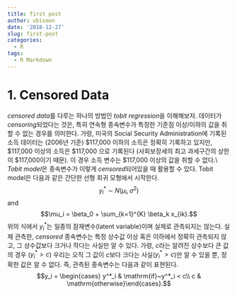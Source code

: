 ```yaml
---
title: first post
author: ubisoon
date: '2018-12-27'
slug: first-post
categories:
  - R
tags:
  - R Markdown
---
```


# 1. Censored Data
*censored data*를 다루는 하나의 방법인 *tobit regression*을 이해해보자. 데이터가 *censoring*되었다는 것은, 특히 연속형 종속변수가 특정한 기준점 이상/이하의 값을 취할 수 없는 경우를 의미한다. 가령, 미국의 Social Security Administration에 기록된 소득 데이터는 (2006년 기준) \$117,000 이하의 소득은 정확히 기록하고 있지만, \$117,000 이상의 소득은 \$117,000 으로 기록된다 (사회보장세의 최고 과세구간의 상한이 \$117,000이기 때문). 이 경우 소득 변수는 \$117,000 이상의 값을 취할 수 없다.\\
*Tobit model*은 종속변수가 이렇게 *censored*되어있을 때 활용할 수 있다. Tobit model은 다음과 같은 간단한 선형 회귀 모형에서 시작한다.
$$y_i^* ~\sim~ N(\mu_i,\sigma^2)$$
and 
$$\mu_i = \beta_0 + \sum_{k=1}^{K} \beta_k x_{ik}.$$
위의 식에서 $y_i^*$는 일종의 잠재변수(latent variable)이며 실제로 관측되지는 않는다. 실제 관측한, *censored* 종속변수는 특정 상수값 이상 혹은 이하에서 정확히 관측되지 않고, 그 상수값보다 크거나 작다는 사실만 알 수 있다. 가령, $c$라는 알려진 상수보다 큰 값의 경우 ($y^*_i > c$) 우리는 오직 그 값이 $c$보다 크다는 사실($y^*_i > c$)만 알 수 있을 뿐, 정확한 값은 알 수 없다. 즉, 관측된 종속변수는 다음과 같이 표현된다.
$$y_i = \begin{cases}  y^*_i & \mathrm{if}~y^*_i < c\\
                       c    & \mathrm{otherwise}\end{cases}.$$